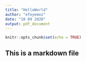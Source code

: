 ---
title: "HelloWorld"
author: "efeyemez"
date: "10 09 2020"
output: pdf_document
---

```{r setup, include=FALSE}
knitr::opts_chunk$set(echo = TRUE)
```

## This is a markdown file


